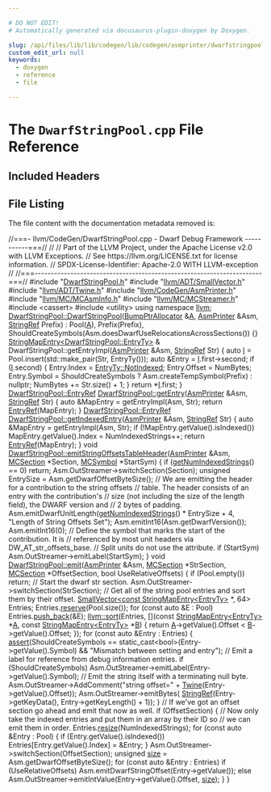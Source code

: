 ```yaml
---

# DO NOT EDIT!
# Automatically generated via docusaurus-plugin-doxygen by Doxygen.

slug: /api/files/lib/lib/codegen/lib/codegen/asmprinter/dwarfstringpool-cpp
custom_edit_url: null
keywords:
  - doxygen
  - reference
  - file

---
```





# The `DwarfStringPool.cpp` File Reference

<DoxygenPage pluginConfig={pluginConfig}>



## Included Headers

<IncludesList>
<IncludesListItem
  filePath="DwarfStringPool.h"
  permalink="/docs/api/files/lib/lib/codegen/lib/codegen/asmprinter/dwarfstringpool-h"
  isLocal="true" />
<IncludesListItem
  filePath="llvm/ADT/SmallVector.h"
  permalink="/docs/api/files/include/include/llvm/include/llvm/adt/smallvector-h"
  isLocal="true" />
<IncludesListItem
  filePath="llvm/ADT/Twine.h"
  permalink="/docs/api/files/include/include/llvm/include/llvm/adt/twine-h"
  isLocal="true" />
<IncludesListItem
  filePath="llvm/CodeGen/AsmPrinter.h"
  permalink="/docs/api/files/include/include/llvm/include/llvm/codegen/asmprinter-h"
  isLocal="true" />
<IncludesListItem
  filePath="llvm/MC/MCAsmInfo.h"
  permalink="/docs/api/files/include/include/llvm/include/llvm/mc/mcasminfo-h"
  isLocal="true" />
<IncludesListItem
  filePath="llvm/MC/MCStreamer.h"
  permalink="/docs/api/files/include/include/llvm/include/llvm/mc/mcstreamer-h"
  isLocal="true" />
<IncludesListItem
  filePath="cassert"
  permalink=""
  isLocal="false" />
<IncludesListItem
  filePath="utility"
  permalink=""
  isLocal="false" />
</IncludesList>


## File Listing

The file content with the documentation metadata removed is:

<ProgramListing>

<Link id="l00001" /><CodeLine lineNumber="1"><Highlight kind="comment">//===- llvm/CodeGen/DwarfStringPool.cpp - Dwarf Debug Framework -----------===//</Highlight><Highlight kind="normal"></Highlight></CodeLine>
<Link id="l00002" /><CodeLine lineNumber="2"><Highlight kind="normal"></Highlight><Highlight kind="comment">//</Highlight><Highlight kind="normal"></Highlight></CodeLine>
<Link id="l00003" /><CodeLine lineNumber="3"><Highlight kind="normal"></Highlight><Highlight kind="comment">// Part of the LLVM Project, under the Apache License v2.0 with LLVM Exceptions.</Highlight><Highlight kind="normal"></Highlight></CodeLine>
<Link id="l00004" /><CodeLine lineNumber="4"><Highlight kind="normal"></Highlight><Highlight kind="comment">// See https://llvm.org/LICENSE.txt for license information.</Highlight><Highlight kind="normal"></Highlight></CodeLine>
<Link id="l00005" /><CodeLine lineNumber="5"><Highlight kind="normal"></Highlight><Highlight kind="comment">// SPDX-License-Identifier: Apache-2.0 WITH LLVM-exception</Highlight><Highlight kind="normal"></Highlight></CodeLine>
<Link id="l00006" /><CodeLine lineNumber="6"><Highlight kind="normal"></Highlight><Highlight kind="comment">//</Highlight><Highlight kind="normal"></Highlight></CodeLine>
<Link id="l00007" /><CodeLine lineNumber="7"><Highlight kind="normal"></Highlight><Highlight kind="comment">//===----------------------------------------------------------------------===//</Highlight><Highlight kind="normal"></Highlight></CodeLine>
<Link id="l00008" /><CodeLine lineNumber="8"><Highlight kind="normal"></Highlight></CodeLine>
<Link id="l00009" /><CodeLine lineNumber="9"><Highlight kind="normal"></Highlight><Highlight kind="preprocessor">#include &quot;<a href="/docs/api/files/lib/lib/codegen/lib/codegen/asmprinter/dwarfstringpool-h">DwarfStringPool.h</a>&quot;</Highlight><Highlight kind="normal"></Highlight></CodeLine>
<Link id="l00010" /><CodeLine lineNumber="10"><Highlight kind="normal"></Highlight><Highlight kind="preprocessor">#include &quot;<a href="/docs/api/files/include/include/llvm/include/llvm/adt/smallvector-h">llvm/ADT/SmallVector.h</a>&quot;</Highlight><Highlight kind="normal"></Highlight></CodeLine>
<Link id="l00011" /><CodeLine lineNumber="11"><Highlight kind="normal"></Highlight><Highlight kind="preprocessor">#include &quot;<a href="/docs/api/files/include/include/llvm/include/llvm/adt/twine-h">llvm/ADT/Twine.h</a>&quot;</Highlight><Highlight kind="normal"></Highlight></CodeLine>
<Link id="l00012" /><CodeLine lineNumber="12"><Highlight kind="normal"></Highlight><Highlight kind="preprocessor">#include &quot;<a href="/docs/api/files/include/include/llvm/include/llvm/codegen/asmprinter-h">llvm/CodeGen/AsmPrinter.h</a>&quot;</Highlight><Highlight kind="normal"></Highlight></CodeLine>
<Link id="l00013" /><CodeLine lineNumber="13"><Highlight kind="normal"></Highlight><Highlight kind="preprocessor">#include &quot;<a href="/docs/api/files/include/include/llvm/include/llvm/mc/mcasminfo-h">llvm/MC/MCAsmInfo.h</a>&quot;</Highlight><Highlight kind="normal"></Highlight></CodeLine>
<Link id="l00014" /><CodeLine lineNumber="14"><Highlight kind="normal"></Highlight><Highlight kind="preprocessor">#include &quot;<a href="/docs/api/files/include/include/llvm/include/llvm/mc/mcstreamer-h">llvm/MC/MCStreamer.h</a>&quot;</Highlight><Highlight kind="normal"></Highlight></CodeLine>
<Link id="l00015" /><CodeLine lineNumber="15"><Highlight kind="normal"></Highlight><Highlight kind="preprocessor">#include &lt;cassert&gt;</Highlight><Highlight kind="normal"></Highlight></CodeLine>
<Link id="l00016" /><CodeLine lineNumber="16"><Highlight kind="normal"></Highlight><Highlight kind="preprocessor">#include &lt;utility&gt;</Highlight><Highlight kind="normal"></Highlight></CodeLine>
<Link id="l00017" /><CodeLine lineNumber="17"><Highlight kind="normal"></Highlight></CodeLine>
<Link id="l00018" /><CodeLine lineNumber="18"><Highlight kind="normal"></Highlight><Highlight kind="keyword">using namespace </Highlight><Highlight kind="normal"><a href="/docs/api/namespaces/llvm">llvm</a>;</Highlight></CodeLine>
<Link id="l00019" /><CodeLine lineNumber="19"><Highlight kind="normal"></Highlight></CodeLine>
<Link id="l00020" /><CodeLine lineNumber="20" lineLink="/docs/api/classes/llvm/dwarfstringpool/#aeb9e920e87fdf01c305c9cdcf1366e68"><Highlight kind="normal"><a href="/docs/api/classes/llvm/dwarfstringpool/#aeb9e920e87fdf01c305c9cdcf1366e68">DwarfStringPool::DwarfStringPool</a>(<a href="/docs/api/namespaces/llvm/#a8e612822d4ba7bb36c9c79582a567108">BumpPtrAllocator</a> &amp;<a href="/docs/api/files/lib/lib/ir/builtingcs-cpp/#a2e38c85003a042421cde1647632d0b72">A</a>, <a href="/docs/api/classes/llvm/asmprinter">AsmPrinter</a> &amp;Asm,</Highlight></CodeLine>
<Link id="l00021" /><CodeLine lineNumber="21"><Highlight kind="normal">                                 <a href="/docs/api/classes/llvm/stringref">StringRef</a> Prefix)</Highlight></CodeLine>
<Link id="l00022" /><CodeLine lineNumber="22"><Highlight kind="normal">    : Pool(<a href="/docs/api/files/lib/lib/ir/builtingcs-cpp/#a2e38c85003a042421cde1647632d0b72">A</a>), Prefix(Prefix),</Highlight></CodeLine>
<Link id="l00023" /><CodeLine lineNumber="23"><Highlight kind="normal">      ShouldCreateSymbols(Asm.doesDwarfUseRelocationsAcrossSections()) &#123;&#125;</Highlight></CodeLine>
<Link id="l00024" /><CodeLine lineNumber="24"><Highlight kind="normal"></Highlight></CodeLine>
<Link id="l00025" /><CodeLine lineNumber="25"><Highlight kind="normal"><a href="/docs/api/classes/llvm/stringmapentry">StringMapEntry&lt;DwarfStringPool::EntryTy&gt;</a> &amp;</Highlight></CodeLine>
<Link id="l00026" /><CodeLine lineNumber="26"><Highlight kind="normal">DwarfStringPool::getEntryImpl(<a href="/docs/api/classes/llvm/asmprinter">AsmPrinter</a> &amp;Asm, <a href="/docs/api/classes/llvm/stringref">StringRef</a> Str) &#123;</Highlight></CodeLine>
<Link id="l00027" /><CodeLine lineNumber="27"><Highlight kind="normal">  </Highlight><Highlight kind="keyword">auto</Highlight><Highlight kind="normal"> <a href="/docs/api/files/lib/lib/support/md5-cpp/#ac0eafdc9ee161b71e7af98af736952fd">I</a> = Pool.insert(std::make&#95;pair(Str, EntryTy()));</Highlight></CodeLine>
<Link id="l00028" /><CodeLine lineNumber="28"><Highlight kind="normal">  </Highlight><Highlight kind="keyword">auto</Highlight><Highlight kind="normal"> &amp;Entry = <a href="/docs/api/files/lib/lib/support/md5-cpp/#ac0eafdc9ee161b71e7af98af736952fd">I</a>.first-&gt;second;</Highlight></CodeLine>
<Link id="l00029" /><CodeLine lineNumber="29"><Highlight kind="normal">  </Highlight><Highlight kind="keywordflow">if</Highlight><Highlight kind="normal"> (<a href="/docs/api/files/lib/lib/support/md5-cpp/#ac0eafdc9ee161b71e7af98af736952fd">I</a>.second) &#123;</Highlight></CodeLine>
<Link id="l00030" /><CodeLine lineNumber="30"><Highlight kind="normal">    Entry.Index = <a href="/docs/api/structs/llvm/dwarfstringpoolentry/#a7a1b7fb50f627423becd2123526ff26b">EntryTy::NotIndexed</a>;</Highlight></CodeLine>
<Link id="l00031" /><CodeLine lineNumber="31"><Highlight kind="normal">    Entry.Offset = NumBytes;</Highlight></CodeLine>
<Link id="l00032" /><CodeLine lineNumber="32"><Highlight kind="normal">    Entry.Symbol = ShouldCreateSymbols ? Asm.createTempSymbol(Prefix) : </Highlight><Highlight kind="keyword">nullptr</Highlight><Highlight kind="normal">;</Highlight></CodeLine>
<Link id="l00033" /><CodeLine lineNumber="33"><Highlight kind="normal"></Highlight></CodeLine>
<Link id="l00034" /><CodeLine lineNumber="34"><Highlight kind="normal">    NumBytes += Str.size() + 1;</Highlight></CodeLine>
<Link id="l00035" /><CodeLine lineNumber="35"><Highlight kind="normal">  &#125;</Highlight></CodeLine>
<Link id="l00036" /><CodeLine lineNumber="36"><Highlight kind="normal">  </Highlight><Highlight kind="keywordflow">return</Highlight><Highlight kind="normal"> &#42;<a href="/docs/api/files/lib/lib/support/md5-cpp/#ac0eafdc9ee161b71e7af98af736952fd">I</a>.first;</Highlight></CodeLine>
<Link id="l00037" /><CodeLine lineNumber="37"><Highlight kind="normal">&#125;</Highlight></CodeLine>
<Link id="l00038" /><CodeLine lineNumber="38"><Highlight kind="normal"></Highlight></CodeLine>
<Link id="l00039" /><CodeLine lineNumber="39" lineLink="/docs/api/classes/llvm/dwarfstringpool/#a0ae658befffa5408ecc112022d86cd84"><Highlight kind="normal"><a href="/docs/api/classes/llvm/dwarfstringpool/#a40e34dada9d43a4079fca3185974d310">DwarfStringPool::EntryRef</a> <a href="/docs/api/classes/llvm/dwarfstringpool/#a0ae658befffa5408ecc112022d86cd84">DwarfStringPool::getEntry</a>(<a href="/docs/api/classes/llvm/asmprinter">AsmPrinter</a> &amp;Asm,</Highlight></CodeLine>
<Link id="l00040" /><CodeLine lineNumber="40"><Highlight kind="normal">                                                    <a href="/docs/api/classes/llvm/stringref">StringRef</a> Str) &#123;</Highlight></CodeLine>
<Link id="l00041" /><CodeLine lineNumber="41"><Highlight kind="normal">  </Highlight><Highlight kind="keyword">auto</Highlight><Highlight kind="normal"> &amp;MapEntry = getEntryImpl(Asm, Str);</Highlight></CodeLine>
<Link id="l00042" /><CodeLine lineNumber="42"><Highlight kind="normal">  </Highlight><Highlight kind="keywordflow">return</Highlight><Highlight kind="normal"> <a href="/docs/api/classes/llvm/dwarfstringpool/#a40e34dada9d43a4079fca3185974d310">EntryRef</a>(MapEntry);</Highlight></CodeLine>
<Link id="l00043" /><CodeLine lineNumber="43"><Highlight kind="normal">&#125;</Highlight></CodeLine>
<Link id="l00044" /><CodeLine lineNumber="44"><Highlight kind="normal"></Highlight></CodeLine>
<Link id="l00045" /><CodeLine lineNumber="45" lineLink="/docs/api/classes/llvm/dwarfstringpool/#a14f3b99ea7acdfe6ed22bf3fbc0ef16c"><Highlight kind="normal"><a href="/docs/api/classes/llvm/dwarfstringpool/#a40e34dada9d43a4079fca3185974d310">DwarfStringPool::EntryRef</a> <a href="/docs/api/classes/llvm/dwarfstringpool/#a14f3b99ea7acdfe6ed22bf3fbc0ef16c">DwarfStringPool::getIndexedEntry</a>(<a href="/docs/api/classes/llvm/asmprinter">AsmPrinter</a> &amp;Asm,</Highlight></CodeLine>
<Link id="l00046" /><CodeLine lineNumber="46"><Highlight kind="normal">                                                           <a href="/docs/api/classes/llvm/stringref">StringRef</a> Str) &#123;</Highlight></CodeLine>
<Link id="l00047" /><CodeLine lineNumber="47"><Highlight kind="normal">  </Highlight><Highlight kind="keyword">auto</Highlight><Highlight kind="normal"> &amp;MapEntry = getEntryImpl(Asm, Str);</Highlight></CodeLine>
<Link id="l00048" /><CodeLine lineNumber="48"><Highlight kind="normal">  </Highlight><Highlight kind="keywordflow">if</Highlight><Highlight kind="normal"> (!MapEntry.getValue().isIndexed())</Highlight></CodeLine>
<Link id="l00049" /><CodeLine lineNumber="49"><Highlight kind="normal">    MapEntry.getValue().Index = NumIndexedStrings++;</Highlight></CodeLine>
<Link id="l00050" /><CodeLine lineNumber="50"><Highlight kind="normal">  </Highlight><Highlight kind="keywordflow">return</Highlight><Highlight kind="normal"> <a href="/docs/api/classes/llvm/dwarfstringpool/#a40e34dada9d43a4079fca3185974d310">EntryRef</a>(MapEntry);</Highlight></CodeLine>
<Link id="l00051" /><CodeLine lineNumber="51"><Highlight kind="normal">&#125;</Highlight></CodeLine>
<Link id="l00052" /><CodeLine lineNumber="52"><Highlight kind="normal"></Highlight></CodeLine>
<Link id="l00053" /><CodeLine lineNumber="53" lineLink="/docs/api/classes/llvm/dwarfstringpool/#aa2ad535d1f076cd567767d2b41fc5317"><Highlight kind="normal"></Highlight><Highlight kind="keywordtype">void</Highlight><Highlight kind="normal"> <a href="/docs/api/classes/llvm/dwarfstringpool/#aa2ad535d1f076cd567767d2b41fc5317">DwarfStringPool::emitStringOffsetsTableHeader</a>(<a href="/docs/api/classes/llvm/asmprinter">AsmPrinter</a> &amp;Asm,</Highlight></CodeLine>
<Link id="l00054" /><CodeLine lineNumber="54"><Highlight kind="normal">                                                   <a href="/docs/api/classes/llvm/mcsection">MCSection</a> &#42;Section,</Highlight></CodeLine>
<Link id="l00055" /><CodeLine lineNumber="55"><Highlight kind="normal">                                                   <a href="/docs/api/classes/llvm/mcsymbol">MCSymbol</a> &#42;StartSym) &#123;</Highlight></CodeLine>
<Link id="l00056" /><CodeLine lineNumber="56"><Highlight kind="normal">  </Highlight><Highlight kind="keywordflow">if</Highlight><Highlight kind="normal"> (<a href="/docs/api/classes/llvm/dwarfstringpool/#a6aa5e3fdaa9628a3722824312a761386">getNumIndexedStrings</a>() == 0)</Highlight></CodeLine>
<Link id="l00057" /><CodeLine lineNumber="57"><Highlight kind="normal">    </Highlight><Highlight kind="keywordflow">return</Highlight><Highlight kind="normal">;</Highlight></CodeLine>
<Link id="l00058" /><CodeLine lineNumber="58"><Highlight kind="normal">  Asm.OutStreamer-&gt;switchSection(Section);</Highlight></CodeLine>
<Link id="l00059" /><CodeLine lineNumber="59"><Highlight kind="normal">  </Highlight><Highlight kind="keywordtype">unsigned</Highlight><Highlight kind="normal"> EntrySize = Asm.getDwarfOffsetByteSize();</Highlight></CodeLine>
<Link id="l00060" /><CodeLine lineNumber="60"><Highlight kind="normal">  </Highlight><Highlight kind="comment">// We are emitting the header for a contribution to the string offsets</Highlight><Highlight kind="normal"></Highlight></CodeLine>
<Link id="l00061" /><CodeLine lineNumber="61"><Highlight kind="normal">  </Highlight><Highlight kind="comment">// table. The header consists of an entry with the contribution&#39;s</Highlight><Highlight kind="normal"></Highlight></CodeLine>
<Link id="l00062" /><CodeLine lineNumber="62"><Highlight kind="normal">  </Highlight><Highlight kind="comment">// size (not including the size of the length field), the DWARF version and</Highlight><Highlight kind="normal"></Highlight></CodeLine>
<Link id="l00063" /><CodeLine lineNumber="63"><Highlight kind="normal">  </Highlight><Highlight kind="comment">// 2 bytes of padding.</Highlight><Highlight kind="normal"></Highlight></CodeLine>
<Link id="l00064" /><CodeLine lineNumber="64"><Highlight kind="normal">  Asm.emitDwarfUnitLength(<a href="/docs/api/classes/llvm/dwarfstringpool/#a6aa5e3fdaa9628a3722824312a761386">getNumIndexedStrings</a>() &#42; EntrySize + 4,</Highlight></CodeLine>
<Link id="l00065" /><CodeLine lineNumber="65"><Highlight kind="normal">                          </Highlight><Highlight kind="stringliteral">&quot;Length of String Offsets Set&quot;</Highlight><Highlight kind="normal">);</Highlight></CodeLine>
<Link id="l00066" /><CodeLine lineNumber="66"><Highlight kind="normal">  Asm.emitInt16(Asm.getDwarfVersion());</Highlight></CodeLine>
<Link id="l00067" /><CodeLine lineNumber="67"><Highlight kind="normal">  Asm.emitInt16(0);</Highlight></CodeLine>
<Link id="l00068" /><CodeLine lineNumber="68"><Highlight kind="normal">  </Highlight><Highlight kind="comment">// Define the symbol that marks the start of the contribution. It is</Highlight><Highlight kind="normal"></Highlight></CodeLine>
<Link id="l00069" /><CodeLine lineNumber="69"><Highlight kind="normal">  </Highlight><Highlight kind="comment">// referenced by most unit headers via DW&#95;AT&#95;str&#95;offsets&#95;base.</Highlight><Highlight kind="normal"></Highlight></CodeLine>
<Link id="l00070" /><CodeLine lineNumber="70"><Highlight kind="normal">  </Highlight><Highlight kind="comment">// Split units do not use the attribute.</Highlight><Highlight kind="normal"></Highlight></CodeLine>
<Link id="l00071" /><CodeLine lineNumber="71"><Highlight kind="normal">  </Highlight><Highlight kind="keywordflow">if</Highlight><Highlight kind="normal"> (StartSym)</Highlight></CodeLine>
<Link id="l00072" /><CodeLine lineNumber="72"><Highlight kind="normal">    Asm.OutStreamer-&gt;emitLabel(StartSym);</Highlight></CodeLine>
<Link id="l00073" /><CodeLine lineNumber="73"><Highlight kind="normal">&#125;</Highlight></CodeLine>
<Link id="l00074" /><CodeLine lineNumber="74"><Highlight kind="normal"></Highlight></CodeLine>
<Link id="l00075" /><CodeLine lineNumber="75" lineLink="/docs/api/classes/llvm/dwarfstringpool/#af442217bf93681bd683a2cb4d7c21e49"><Highlight kind="normal"></Highlight><Highlight kind="keywordtype">void</Highlight><Highlight kind="normal"> <a href="/docs/api/classes/llvm/dwarfstringpool/#af442217bf93681bd683a2cb4d7c21e49">DwarfStringPool::emit</a>(<a href="/docs/api/classes/llvm/asmprinter">AsmPrinter</a> &amp;Asm, <a href="/docs/api/classes/llvm/mcsection">MCSection</a> &#42;StrSection,</Highlight></CodeLine>
<Link id="l00076" /><CodeLine lineNumber="76"><Highlight kind="normal">                           <a href="/docs/api/classes/llvm/mcsection">MCSection</a> &#42;OffsetSection, </Highlight><Highlight kind="keywordtype">bool</Highlight><Highlight kind="normal"> UseRelativeOffsets) &#123;</Highlight></CodeLine>
<Link id="l00077" /><CodeLine lineNumber="77"><Highlight kind="normal">  </Highlight><Highlight kind="keywordflow">if</Highlight><Highlight kind="normal"> (Pool.empty())</Highlight></CodeLine>
<Link id="l00078" /><CodeLine lineNumber="78"><Highlight kind="normal">    </Highlight><Highlight kind="keywordflow">return</Highlight><Highlight kind="normal">;</Highlight></CodeLine>
<Link id="l00079" /><CodeLine lineNumber="79"><Highlight kind="normal"></Highlight></CodeLine>
<Link id="l00080" /><CodeLine lineNumber="80"><Highlight kind="normal">  </Highlight><Highlight kind="comment">// Start the dwarf str section.</Highlight><Highlight kind="normal"></Highlight></CodeLine>
<Link id="l00081" /><CodeLine lineNumber="81"><Highlight kind="normal">  Asm.OutStreamer-&gt;switchSection(StrSection);</Highlight></CodeLine>
<Link id="l00082" /><CodeLine lineNumber="82"><Highlight kind="normal"></Highlight></CodeLine>
<Link id="l00083" /><CodeLine lineNumber="83"><Highlight kind="normal">  </Highlight><Highlight kind="comment">// Get all of the string pool entries and sort them by their offset.</Highlight><Highlight kind="normal"></Highlight></CodeLine>
<Link id="l00084" /><CodeLine lineNumber="84"><Highlight kind="normal">  <a href="/docs/api/classes/llvm/smallvector">SmallVector&lt;const StringMapEntry&lt;EntryTy&gt;</a> &#42;, 64&gt; Entries;</Highlight></CodeLine>
<Link id="l00085" /><CodeLine lineNumber="85"><Highlight kind="normal">  Entries.<a href="/docs/api/classes/llvm/smallvectorimpl/#a499ea32ca1b8d16cedfe01d1e5b08f29">reserve</a>(Pool.size());</Highlight></CodeLine>
<Link id="l00086" /><CodeLine lineNumber="86"><Highlight kind="normal"></Highlight></CodeLine>
<Link id="l00087" /><CodeLine lineNumber="87"><Highlight kind="normal">  </Highlight><Highlight kind="keywordflow">for</Highlight><Highlight kind="normal"> (</Highlight><Highlight kind="keyword">const</Highlight><Highlight kind="normal"> </Highlight><Highlight kind="keyword">auto</Highlight><Highlight kind="normal"> &amp;E : Pool)</Highlight></CodeLine>
<Link id="l00088" /><CodeLine lineNumber="88"><Highlight kind="normal">    Entries.<a href="/docs/api/classes/llvm/smallvectortemplatebase/#af42bfbc067df27c19ee2fc859df58799">push&#95;back</a>(&amp;E);</Highlight></CodeLine>
<Link id="l00089" /><CodeLine lineNumber="89"><Highlight kind="normal"></Highlight></CodeLine>
<Link id="l00090" /><CodeLine lineNumber="90"><Highlight kind="normal">  <a href="/docs/api/namespaces/llvm/#a74cdbd1e4f731e7d7cd83461b8b1de0b">llvm::sort</a>(Entries, &#91;&#93;(</Highlight><Highlight kind="keyword">const</Highlight><Highlight kind="normal"> <a href="/docs/api/classes/llvm/stringmapentry">StringMapEntry&lt;EntryTy&gt;</a> &#42;<a href="/docs/api/files/lib/lib/ir/builtingcs-cpp/#a2e38c85003a042421cde1647632d0b72">A</a>,</Highlight></CodeLine>
<Link id="l00091" /><CodeLine lineNumber="91"><Highlight kind="normal">                         </Highlight><Highlight kind="keyword">const</Highlight><Highlight kind="normal"> <a href="/docs/api/classes/llvm/stringmapentry">StringMapEntry&lt;EntryTy&gt;</a> &#42;<a href="/docs/api/files/lib/lib/ir/builtingcs-cpp/#ae76959fe811ba090de4cba69ac00f1da">B</a>) &#123;</Highlight></CodeLine>
<Link id="l00092" /><CodeLine lineNumber="92"><Highlight kind="normal">    </Highlight><Highlight kind="keywordflow">return</Highlight><Highlight kind="normal"> <a href="/docs/api/files/lib/lib/ir/builtingcs-cpp/#a2e38c85003a042421cde1647632d0b72">A</a>-&gt;getValue().Offset &lt; <a href="/docs/api/files/lib/lib/ir/builtingcs-cpp/#ae76959fe811ba090de4cba69ac00f1da">B</a>-&gt;getValue().Offset;</Highlight></CodeLine>
<Link id="l00093" /><CodeLine lineNumber="93"><Highlight kind="normal">  &#125;);</Highlight></CodeLine>
<Link id="l00094" /><CodeLine lineNumber="94"><Highlight kind="normal"></Highlight></CodeLine>
<Link id="l00095" /><CodeLine lineNumber="95"><Highlight kind="normal">  </Highlight><Highlight kind="keywordflow">for</Highlight><Highlight kind="normal"> (</Highlight><Highlight kind="keyword">const</Highlight><Highlight kind="normal"> </Highlight><Highlight kind="keyword">auto</Highlight><Highlight kind="normal"> &amp;Entry : Entries) &#123;</Highlight></CodeLine>
<Link id="l00096" /><CodeLine lineNumber="96"><Highlight kind="normal">    <a href="/docs/api/files/lib/lib/target/lib/target/amdgpu/silowercontrolflow-cpp/#a4868c5d81c5ccc98c47aeab6244346a0">assert</a>(ShouldCreateSymbols == </Highlight><Highlight kind="keyword">static&#95;cast&lt;</Highlight><Highlight kind="keywordtype">bool</Highlight><Highlight kind="keyword">&gt;</Highlight><Highlight kind="normal">(Entry-&gt;getValue().Symbol) &amp;&amp;</Highlight></CodeLine>
<Link id="l00097" /><CodeLine lineNumber="97"><Highlight kind="normal">           </Highlight><Highlight kind="stringliteral">&quot;Mismatch between setting and entry&quot;</Highlight><Highlight kind="normal">);</Highlight></CodeLine>
<Link id="l00098" /><CodeLine lineNumber="98"><Highlight kind="normal"></Highlight></CodeLine>
<Link id="l00099" /><CodeLine lineNumber="99"><Highlight kind="normal">    </Highlight><Highlight kind="comment">// Emit a label for reference from debug information entries.</Highlight><Highlight kind="normal"></Highlight></CodeLine>
<Link id="l00100" /><CodeLine lineNumber="100"><Highlight kind="normal">    </Highlight><Highlight kind="keywordflow">if</Highlight><Highlight kind="normal"> (ShouldCreateSymbols)</Highlight></CodeLine>
<Link id="l00101" /><CodeLine lineNumber="101"><Highlight kind="normal">      Asm.OutStreamer-&gt;emitLabel(Entry-&gt;getValue().Symbol);</Highlight></CodeLine>
<Link id="l00102" /><CodeLine lineNumber="102"><Highlight kind="normal"></Highlight></CodeLine>
<Link id="l00103" /><CodeLine lineNumber="103"><Highlight kind="normal">    </Highlight><Highlight kind="comment">// Emit the string itself with a terminating null byte.</Highlight><Highlight kind="normal"></Highlight></CodeLine>
<Link id="l00104" /><CodeLine lineNumber="104"><Highlight kind="normal">    Asm.OutStreamer-&gt;AddComment(</Highlight><Highlight kind="stringliteral">&quot;string offset=&quot;</Highlight><Highlight kind="normal"> +</Highlight></CodeLine>
<Link id="l00105" /><CodeLine lineNumber="105"><Highlight kind="normal">                                <a href="/docs/api/classes/llvm/twine">Twine</a>(Entry-&gt;getValue().Offset));</Highlight></CodeLine>
<Link id="l00106" /><CodeLine lineNumber="106"><Highlight kind="normal">    Asm.OutStreamer-&gt;emitBytes(</Highlight></CodeLine>
<Link id="l00107" /><CodeLine lineNumber="107"><Highlight kind="normal">        <a href="/docs/api/classes/llvm/stringref">StringRef</a>(Entry-&gt;getKeyData(), Entry-&gt;getKeyLength() + 1));</Highlight></CodeLine>
<Link id="l00108" /><CodeLine lineNumber="108"><Highlight kind="normal">  &#125;</Highlight></CodeLine>
<Link id="l00109" /><CodeLine lineNumber="109"><Highlight kind="normal"></Highlight></CodeLine>
<Link id="l00110" /><CodeLine lineNumber="110"><Highlight kind="normal">  </Highlight><Highlight kind="comment">// If we&#39;ve got an offset section go ahead and emit that now as well.</Highlight><Highlight kind="normal"></Highlight></CodeLine>
<Link id="l00111" /><CodeLine lineNumber="111"><Highlight kind="normal">  </Highlight><Highlight kind="keywordflow">if</Highlight><Highlight kind="normal"> (OffsetSection) &#123;</Highlight></CodeLine>
<Link id="l00112" /><CodeLine lineNumber="112"><Highlight kind="normal">    </Highlight><Highlight kind="comment">// Now only take the indexed entries and put them in an array by their ID so</Highlight><Highlight kind="normal"></Highlight></CodeLine>
<Link id="l00113" /><CodeLine lineNumber="113"><Highlight kind="normal">    </Highlight><Highlight kind="comment">// we can emit them in order.</Highlight><Highlight kind="normal"></Highlight></CodeLine>
<Link id="l00114" /><CodeLine lineNumber="114"><Highlight kind="normal">    Entries.<a href="/docs/api/classes/llvm/smallvectorimpl/#ad0b3d8447f88377b62d9c019f3c4e118">resize</a>(NumIndexedStrings);</Highlight></CodeLine>
<Link id="l00115" /><CodeLine lineNumber="115"><Highlight kind="normal">    </Highlight><Highlight kind="keywordflow">for</Highlight><Highlight kind="normal"> (</Highlight><Highlight kind="keyword">const</Highlight><Highlight kind="normal"> </Highlight><Highlight kind="keyword">auto</Highlight><Highlight kind="normal"> &amp;Entry : Pool) &#123;</Highlight></CodeLine>
<Link id="l00116" /><CodeLine lineNumber="116"><Highlight kind="normal">      </Highlight><Highlight kind="keywordflow">if</Highlight><Highlight kind="normal"> (Entry.getValue().isIndexed())</Highlight></CodeLine>
<Link id="l00117" /><CodeLine lineNumber="117"><Highlight kind="normal">        Entries&#91;Entry.getValue().Index&#93; = &amp;Entry;</Highlight></CodeLine>
<Link id="l00118" /><CodeLine lineNumber="118"><Highlight kind="normal">    &#125;</Highlight></CodeLine>
<Link id="l00119" /><CodeLine lineNumber="119"><Highlight kind="normal"></Highlight></CodeLine>
<Link id="l00120" /><CodeLine lineNumber="120"><Highlight kind="normal">    Asm.OutStreamer-&gt;switchSection(OffsetSection);</Highlight></CodeLine>
<Link id="l00121" /><CodeLine lineNumber="121"><Highlight kind="normal">    </Highlight><Highlight kind="keywordtype">unsigned</Highlight><Highlight kind="normal"> <a href="/docs/api/classes/llvm/dwarfstringpool/#ade6c1e82fd51fc8c30e7ddb9ca1249e0">size</a> = Asm.getDwarfOffsetByteSize();</Highlight></CodeLine>
<Link id="l00122" /><CodeLine lineNumber="122"><Highlight kind="normal">    </Highlight><Highlight kind="keywordflow">for</Highlight><Highlight kind="normal"> (</Highlight><Highlight kind="keyword">const</Highlight><Highlight kind="normal"> </Highlight><Highlight kind="keyword">auto</Highlight><Highlight kind="normal"> &amp;Entry : Entries)</Highlight></CodeLine>
<Link id="l00123" /><CodeLine lineNumber="123"><Highlight kind="normal">      </Highlight><Highlight kind="keywordflow">if</Highlight><Highlight kind="normal"> (UseRelativeOffsets)</Highlight></CodeLine>
<Link id="l00124" /><CodeLine lineNumber="124"><Highlight kind="normal">        Asm.emitDwarfStringOffset(Entry-&gt;getValue());</Highlight></CodeLine>
<Link id="l00125" /><CodeLine lineNumber="125"><Highlight kind="normal">      </Highlight><Highlight kind="keywordflow">else</Highlight><Highlight kind="normal"></Highlight></CodeLine>
<Link id="l00126" /><CodeLine lineNumber="126"><Highlight kind="normal">        Asm.OutStreamer-&gt;emitIntValue(Entry-&gt;getValue().Offset, <a href="/docs/api/classes/llvm/dwarfstringpool/#ade6c1e82fd51fc8c30e7ddb9ca1249e0">size</a>);</Highlight></CodeLine>
<Link id="l00127" /><CodeLine lineNumber="127"><Highlight kind="normal">  &#125;</Highlight></CodeLine>
<Link id="l00128" /><CodeLine lineNumber="128"><Highlight kind="normal">&#125;</Highlight></CodeLine>

</ProgramListing>


</DoxygenPage>
